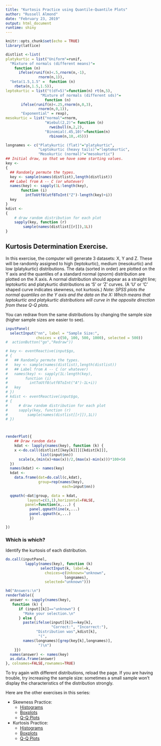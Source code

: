 ```yaml
---
title: "Kurtosis Practice using Quantile-Quantile Plots"
author: "Russell Almond"
date: "February 23, 2019"
output: html_document
runtime: shiny
---
```


```r
knitr::opts_chunk$set(echo = TRUE)
library(lattice)
```

```r
distlist <-list(
platykurtic = list("Uniform"=runif,
  "Mixture of normals (different means)"=
    function (n)
      ifelse(runif(n)<.5,rnorm(n,-1),
               rnorm(n,1)),
  "beta(1.5,1.5" =  function (n)
    rbeta(n,1.5,1.5)),
leptokurtic = list("t(df=5)"=function(n) rt(n,5),
                "Mixture of normals (different sds)"=
                  function (n)
       ifelse(runif(n)<.25,rnorm(n,0,3),
               rnorm(n,0,1)),
       "Exponential" = rexp),
mesokurtic = list("normal"=rnorm, 
                  "Wiebul(2,2)"= function (n)
                    rweibull(n,2,2),
                  "Binomial(.45,10)"=function(n)
                    rbinom(n,10,.45)))

longnames <- c("Platykurtic (flat)"="platykurtic",
               "Leptokurtic (heavy tails)"="leptokurtic",
               "Mesokurtic (normal)"="mesokurtic")
## Initial draw, so that we have some starting values.
key <- 
{
  ## Randomly permute the types.  
  key <- sample(names(distlist),length(distlist))
  ## Label from A -- C (or whatever)  
  names(key) <- sapply(1L:length(key),
       function (i)
         intToUtf8(utf8ToInt("Z")-length(key)+i))
  key
}
kdist <- 
{
    # draw random distribution for each plot
    sapply(key, function (r)  
        sample(names(distlist[[r]]),1L))
}

```

## Kurtosis Determination Exercise.

In this exercise, the computer will generate 3 datasets:  X, Y and Z.  These will be randomly assigned to high (leptokurtic), medium (mesokurtic) and low (platykurtic) distributions. 
The data (sorted in order) are plotted on the Y axis and the quantiles of a standard normal (qnorm) distribution are plotted on the X axis.  A normal distribution should appear as a straight line; leptokurtic and platykurtic distributions as 'S' or 'Z' curves. (A 'U' or 'C' shaped curve indicates skewness, not kurtosis.)   _Note:  SPSS plots the normal quantiles on the Y axis and the data on the X:  Which means that leptokurtic and platykurtic distributions will curve in the opposite direction from these Q-Q plots._


You can redraw from the same distributions by changing the sample size (higher sample sizes are easier to see).
```r
inputPanel(
  selectInput("nn", label = "Sample Size:",
              choices = c(50, 100, 500, 1000), selected = 500))
#  actionButton("go","Redraw"))

# key <- eventReactive(input$go,
# {
#   ## Randomly permute the types.  
#   key <- sample(names(distlist),length(distlist))
#   ## Label from A -- C (or whatever)  
#   names(key) <- sapply(1L:length(key),
#        function (i)
#          intToUtf8(utf8ToInt("A")-1L+i))
#   key
# })
# kdist <- eventReactive(input$go,
# {
#     # draw random distribution for each plot
#     sapply(key, function (r)  
#         sample(names(distlist[[r]]),1L))
# })



renderPlot({
    ## Draw random data 
    kdat <- lapply(names(key), function (k) {
    x <-do.call(distlist[[key[k]]][[kdist[k]]],
                list(input$nn))
      scale(x,(min(x)+max(x))/2,(max(x)-min(x)))*100+50
  })
  names(kdat) <- names(key)
  kdat <- 
    data.frame(dat=do.call(c,kdat),
               group=rep(names(key),
                          each=input$nn))
  
  qqmath(~dat|group, data = kdat,
          layout=c(3,1),horizontal=FALSE,
         panel=function(x,...) {
           panel.qqmathline(x,...)
           panel.qqmath(x,...)
           })

})

```
### Which is which?

Identify the kurtosis of each distribution.
```r

do.call(inputPanel,
         lapply(names(key), function (k)
                selectInput(k, label=k,
                  choices=c(Unknown="unknown", 
                           longnames),
                  selected="unknown")))

h4("Answers:\n")
renderTable({
  answer <- sapply(names(key),
   function (k) {
      if (input[[k]]=="unknown") {
        "Make your selection.\n"
      } else {
        paste(ifelse(input[[k]]==key[k],
                     "Correct:", "Incorrect:"),
              "Distribution was",kdist[k],
               "(",
        names(longnames)[grep(key[k],longnames)],
               ")\n")
    }})
  names(answer) <- names(key)
  as.data.frame(answer)
}, colnames=FALSE,rownames=TRUE)

```

To try again with different distributions, reload the page.  If you are having trouble, try increasing the sample size:  sometimes a small sample won't display the characteristics of the distribution strongly.

Here are the other exercises in this series:

* Skewness Practice:
   + [Histograms](SkewnessPractice.Rmd)
   + [Boxplots](SkewnessBoxplot.Rmd)
   + [Q-Q Plots](SkewnessQQ.Rmd)

* Kurtosis Practice:
   + [Histograms](KurtosisPractice.Rmd)
   + [Boxplots](KurtosisBoxplots.Rmd)
   + [Q-Q Plots](KurtosisQQ.Rmd)






